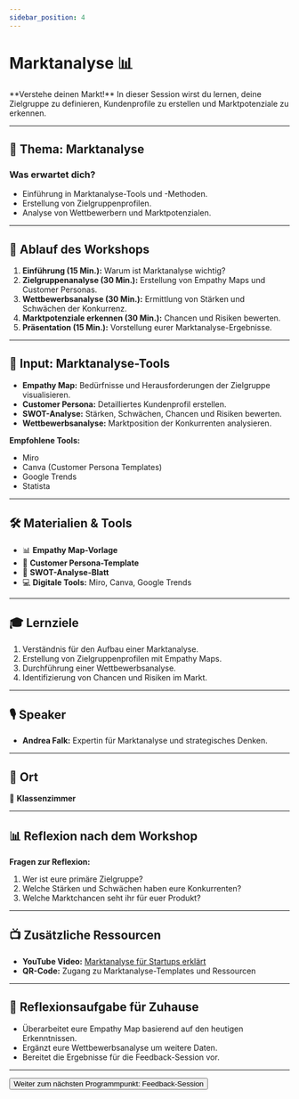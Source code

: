 ```yaml
---
sidebar_position: 4
---
```


# Marktanalyse 📊

<Admonition type="info" icon="📈">
  **Verstehe deinen Markt!**  
  In dieser Session wirst du lernen, deine Zielgruppe zu definieren, Kundenprofile zu erstellen und Marktpotenziale zu erkennen.
</Admonition>

---

## 🎯 **Thema:** Marktanalyse

### **Was erwartet dich?**
- Einführung in Marktanalyse-Tools und -Methoden.  
- Erstellung von Zielgruppenprofilen.  
- Analyse von Wettbewerbern und Marktpotenzialen.  

---

## 📝 **Ablauf des Workshops**

1. **Einführung (15 Min.):** Warum ist Marktanalyse wichtig?  
2. **Zielgruppenanalyse (30 Min.):** Erstellung von Empathy Maps und Customer Personas.  
3. **Wettbewerbsanalyse (30 Min.):** Ermittlung von Stärken und Schwächen der Konkurrenz.  
4. **Marktpotenziale erkennen (30 Min.):** Chancen und Risiken bewerten.  
5. **Präsentation (15 Min.):** Vorstellung eurer Marktanalyse-Ergebnisse.  

---

## 🧠 **Input: Marktanalyse-Tools**

- **Empathy Map:** Bedürfnisse und Herausforderungen der Zielgruppe visualisieren.  
- **Customer Persona:** Detailliertes Kundenprofil erstellen.  
- **SWOT-Analyse:** Stärken, Schwächen, Chancen und Risiken bewerten.  
- **Wettbewerbsanalyse:** Marktposition der Konkurrenten analysieren.  

**Empfohlene Tools:**  
- Miro  
- Canva (Customer Persona Templates)  
- Google Trends  
- Statista  

---

## 🛠️ **Materialien & Tools**

- 📊 **Empathy Map-Vorlage**  
- 📄 **Customer Persona-Template**  
- 📝 **SWOT-Analyse-Blatt**  
- 💻 **Digitale Tools:** Miro, Canva, Google Trends  

---

## 🎓 **Lernziele**

1. Verständnis für den Aufbau einer Marktanalyse.  
2. Erstellung von Zielgruppenprofilen mit Empathy Maps.  
3. Durchführung einer Wettbewerbsanalyse.  
4. Identifizierung von Chancen und Risiken im Markt.  

---

## 🎙️ **Speaker**

- **Andrea Falk:** Expertin für Marktanalyse und strategisches Denken.  

---

## 📍 **Ort**

📍 **Klassenzimmer**  

---

## 📊 **Reflexion nach dem Workshop**

**Fragen zur Reflexion:**  
1. Wer ist eure primäre Zielgruppe?  
2. Welche Stärken und Schwächen haben eure Konkurrenten?  
3. Welche Marktchancen seht ihr für euer Produkt?  

---

## 📺 **Zusätzliche Ressourcen**

- **YouTube Video:** [Marktanalyse für Startups erklärt](https://www.youtube.com/watch?v=example)  
- **QR-Code:** Zugang zu Marktanalyse-Templates und Ressourcen  

---

## 🚀 **Reflexionsaufgabe für Zuhause**

- Überarbeitet eure Empathy Map basierend auf den heutigen Erkenntnissen.  
- Ergänzt eure Wettbewerbsanalyse um weitere Daten.  
- Bereitet die Ergebnisse für die Feedback-Session vor.  

---

<Button destination="/roadmap/docs/startup-basics/yfn-school/day2/feedback">
  Weiter zum nächsten Programmpunkt: Feedback-Session
</Button>